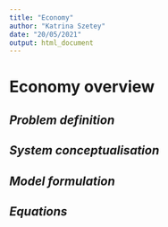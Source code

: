 ```yaml
---
title: "Economy"
author: "Katrina Szetey"
date: "20/05/2021"
output: html_document
---
```


# Economy overview


## *Problem definition*


## *System conceptualisation*



## *Model formulation*



## *Equations*
